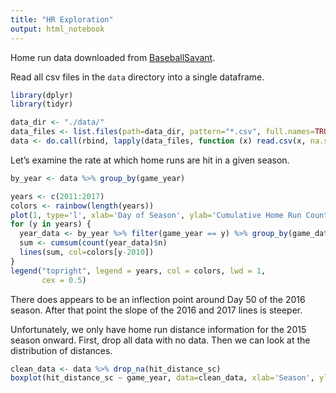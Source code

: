 ```yaml
---
title: "HR Exploration"
output: html_notebook
---
```


Home run data downloaded from [BaseballSavant](https://baseballsavant.mlb.com).

Read all csv files in the `data` directory into a single dataframe.

```r
library(dplyr)
library(tidyr)

data_dir <- "./data/"
data_files <- list.files(path=data_dir, pattern="*.csv", full.names=TRUE)
data <- do.call(rbind, lapply(data_files, function (x) read.csv(x, na.strings=c("null", "0", "0.0"))))
```


Let's examine the rate at which home runs are hit in a given season.


```r
by_year <- data %>% group_by(game_year)

years <- c(2011:2017)
colors <- rainbow(length(years))
plot(1, type='l', xlab='Day of Season', ylab='Cumulative Home Run Count', xlim=c(0,200),ylim=c(0,6000))
for (y in years) {
  year_data <- by_year %>% filter(game_year == y) %>% group_by(game_date)
  sum <- cumsum(count(year_data)$n)
  lines(sum, col=colors[y-2010])
}
legend("topright", legend = years, col = colors, lwd = 1,
       cex = 0.5)
```

There does appears to be an inflection point around Day 50 of the 2016 season. After that point the slope of the 2016 and 2017 lines is steeper.

Unfortunately, we only have home run distance information for the 2015 season onward. First, drop all data with no data. Then we can look at the distribution of distances.

```r

clean_data <- data %>% drop_na(hit_distance_sc)
boxplot(hit_distance_sc ~ game_year, data=clean_data, xlab='Season', ylab='Home Run Distance')

```



